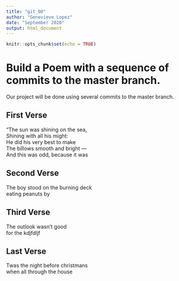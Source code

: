```yaml
---
title: "git_00"
author: "Genevieve Lopez"
date: "September 2020"
output: html_document
---
```


```r
knitr::opts_chunk$set(echo = TRUE)
```
# Build a Poem with a sequence of commits to the master branch.
Our project will be done using several commits to the master branch.
<!-- Do not modify or change any text in "!--" bracketed areas such as this --- these are instructions to
you, if you change any of this the git program will notice it and compromise your git merging strategy !-->


## First Verse 
<!--Put the first five lines of a poem by Lewis Carrol in this section!-->
"The sun was shining on the sea,  
Shining with all his might:  
He did his very best to make  
The billows smooth and bright —  
And this was odd, because it was  
  


## Second Verse

<!--Put the first five lines of a poem by Robert Frost here!-->

The boy stood on the burning deck  
eating peanuts by  

## Third Verse
<!--Put the first two verses of The Walrus and the Carpenter here!-->

The outlook wasn't good  
for the kdjfdljf 

## Last Verse
<!--Put a short poem of your choice 8-20 lines,here!-->

Twas the night before christmans  
when all through the house  




